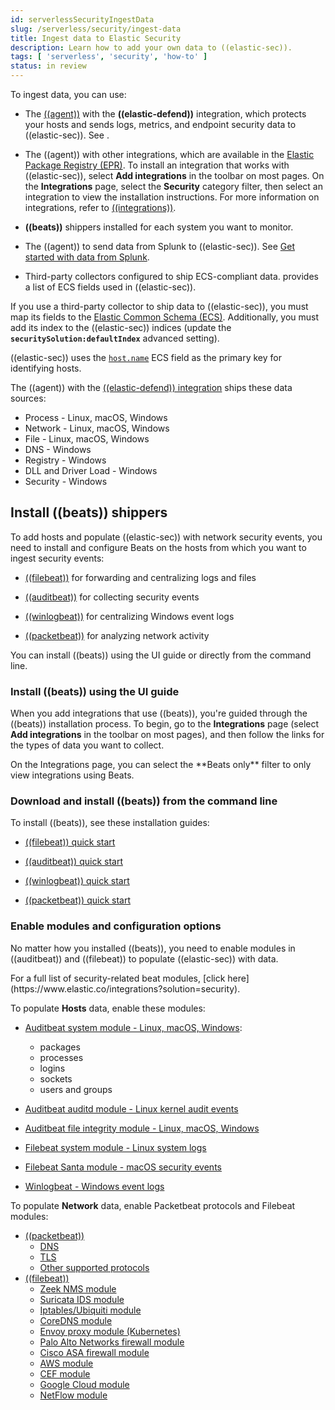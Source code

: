 ```yaml
---
id: serverlessSecurityIngestData
slug: /serverless/security/ingest-data
title: Ingest data to Elastic Security
description: Learn how to add your own data to ((elastic-sec)).
tags: [ 'serverless', 'security', 'how-to' ]
status: in review
---
```


<div id="ingest-data"></div>

To ingest data, you can use:

* The [((agent))](((fleet-guide))/fleet-overview.html) with the **((elastic-defend))** integration, which protects
    your hosts and sends logs, metrics, and endpoint security data to ((elastic-sec)). See <DocLink id="serverlessSecurityInstallDefend" />.

* The ((agent)) with other integrations, which are available in the [Elastic Package Registry (EPR)](((fleet-guide))/fleet-overview.html#package-registry-intro). To install an integration that works with ((elastic-sec)), select **Add integrations** in the toolbar on most pages. On the **Integrations** page, select the **Security** category filter, then select an integration to view the installation instructions. For more information on integrations, refer to [((integrations))](((integrations-docs))).
* **((beats))** shippers installed for each system you want to monitor.
* The ((agent)) to send data from Splunk to ((elastic-sec)). See [Get started with data from Splunk](((observability-guide))/splunk-get-started.html).
* Third-party collectors configured to ship ECS-compliant data. <DocLink id="serverlessSecuritySiemFieldReference" /> provides a list of ECS fields used in ((elastic-sec)).

<DocCallOut title="Important" color="warning">

If you use a third-party collector to ship data to ((elastic-sec)), you must
map its fields to the [Elastic Common Schema (ECS)](((ecs-ref))). Additionally,
you must add its index to the ((elastic-sec)) indices (update the **`securitySolution:defaultIndex`** <DocLink id="serverlessSecurityAdvancedSettings" section="update-sec-indices">advanced setting</DocLink>).

((elastic-sec)) uses the [`host.name`](((ecs-ref))/ecs-host.html) ECS field as the
primary key for identifying hosts.

</DocCallOut>

The ((agent)) with the
[((elastic-defend)) integration](https://www.elastic.co/products/endpoint-security)
ships these data sources:

* Process - Linux, macOS, Windows
* Network - Linux, macOS, Windows
* File - Linux, macOS, Windows
* DNS - Windows
* Registry - Windows
* DLL and Driver Load - Windows
* Security - Windows

<div id="install-beats"></div>

## Install ((beats)) shippers

To add hosts and populate ((elastic-sec)) with network security events, you need to install and
configure Beats on the hosts from which you want to ingest security events:

* [((filebeat))](https://www.elastic.co/products/beats/filebeat) for forwarding and
    centralizing logs and files

* [((auditbeat))](https://www.elastic.co/products/beats/auditbeat) for collecting security events
* [((winlogbeat))](https://www.elastic.co/products/beats/winlogbeat) for centralizing
    Windows event logs

* [((packetbeat))](https://www.elastic.co/products/beats/packetbeat) for analyzing
    network activity

You can install ((beats)) using the UI guide or directly from the command line.

### Install ((beats)) using the UI guide

When you add integrations that use ((beats)), you're guided through the ((beats)) installation process. To begin, go to the **Integrations** page (select **Add integrations** in the toolbar on most pages), and then follow the links for the types of data you want to collect.

<DocCallOut title="Tip">
On the Integrations page, you can select the **Beats only** filter to only view integrations using Beats.
</DocCallOut>

### Download and install ((beats)) from the command line

To install ((beats)), see these installation guides:

* [((filebeat)) quick start](((filebeat-ref))/filebeat-installation-configuration.html)

* [((auditbeat)) quick start](((auditbeat-ref))/auditbeat-installation-configuration.html)

* [((winlogbeat)) quick start](((winlogbeat-ref))/winlogbeat-installation-configuration.html)

* [((packetbeat)) quick start](((packetbeat-ref))/packetbeat-installation-configuration.html)

<div id="enable-beat-modules"></div>

### Enable modules and configuration options

No matter how you installed ((beats)), you need to enable modules in ((auditbeat))
and ((filebeat)) to populate ((elastic-sec)) with data.

<DocCallOut title="Tip">
For a full list of security-related beat modules,
[click here](https://www.elastic.co/integrations?solution=security).
</DocCallOut>

To populate **Hosts** data, enable these modules:

* [Auditbeat system module  - Linux, macOS,
    Windows](((auditbeat-ref))/auditbeat-module-system.html):

    * packages
    * processes
    * logins
    * sockets
    * users and groups
* [Auditbeat auditd module - Linux kernel audit events](((auditbeat-ref))/auditbeat-module-auditd.html)
* [Auditbeat file integrity
    module - Linux, macOS, Windows](((auditbeat-ref))/auditbeat-module-file_integrity.html)

* [Filebeat system module - Linux
    system logs](((filebeat-ref))/filebeat-module-system.html)

* [Filebeat Santa module  - macOS
    security events](((filebeat-ref))/filebeat-module-santa.html)

* [Winlogbeat - Windows event logs](((winlogbeat-ref))/_winlogbeat_overview.html)

To populate **Network** data, enable Packetbeat protocols and Filebeat modules:

* [((packetbeat))](((packetbeat-ref))/packetbeat-overview.html)
    * [DNS](((packetbeat-ref))/packetbeat-dns-options.html)
    * [TLS](((packetbeat-ref))/configuration-tls.html)
    * [Other supported protocols](((packetbeat-ref))/configuration-protocols.html)
* [((filebeat))](((filebeat-ref))/filebeat-overview.html)
    * [Zeek NMS module](((filebeat-ref))/filebeat-module-zeek.html)
    * [Suricata IDS module](((filebeat-ref))/filebeat-module-suricata.html)
    * [Iptables/Ubiquiti module](((filebeat-ref))/filebeat-module-iptables.html)
    * [CoreDNS module](((filebeat-ref))/filebeat-module-coredns.html)
    * [Envoy proxy module (Kubernetes)](((filebeat-ref))/filebeat-module-envoyproxy.html)
    * [Palo Alto Networks firewall module](((filebeat-ref))/filebeat-module-panw.html)
    * [Cisco ASA firewall module](((filebeat-ref))/filebeat-module-cisco.html)
    * [AWS module](((filebeat-ref))/filebeat-module-aws.html)
    * [CEF module](((filebeat-ref))/filebeat-module-cef.html)
    * [Google Cloud module](((filebeat-ref))/filebeat-module-googlecloud.html)
    * [NetFlow module](((filebeat-ref))/filebeat-module-netflow.html)


